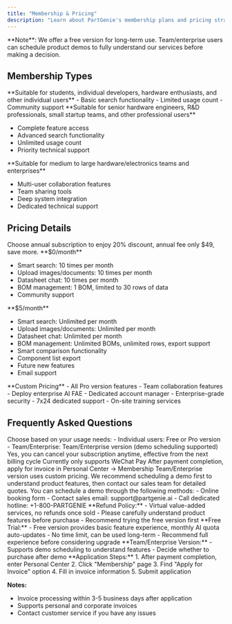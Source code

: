 ```yaml
---
title: "Membership & Pricing"
description: "Learn about PartGenie's membership plans and pricing strategy, choose the service plan that best suits you"
---
```


<Tip>
  **Note**: We offer a free version for long-term use. Team/enterprise users can
  schedule product demos to fully understand our services before making a
  decision.
</Tip>

## Membership Types

<CardGroup cols={3}>
<Card title="Free" icon="gift">
  **Suitable for students, individual developers, hardware enthusiasts, and other individual users**
  - Basic search functionality
  - Limited usage count
  - Community support
</Card>

<Card title="Pro" icon="star">
  **Suitable for senior hardware engineers, R&D professionals, small startup
  teams, and other professional users** 
  
  - Complete feature access 
  - Advanced search functionality 
  - Unlimited usage count
  - Priority technical support
</Card>

<Card title="Team/Enterprise" icon="building">
  **Suitable for medium to large hardware/electronics teams and enterprises**
  
  - Multi-user collaboration features
  - Team sharing tools
  - Deep system integration
  - Dedicated technical support
</Card>
</CardGroup>

## Pricing Details

<Info>
  Choose annual subscription to enjoy 20% discount, annual fee only $49, save
  more.
</Info>

<CardGroup cols={2}>
<Card title="Free Version" icon="gift">
  **$0/month**
  
  - Smart search: 10 times per month
  - Upload images/documents: 10 times per month
  - Datasheet chat: 10 times per month
  - BOM management: 1 BOM, limited to 30 rows of data
  - Community support
</Card>

<Card title="Pro Version" icon="star">
  **$5/month**
  
  - Smart search: Unlimited per month
  - Upload images/documents: Unlimited per month
  - Datasheet chat: Unlimited per month
  - BOM management: Unlimited BOMs, unlimited rows, export support
  - Smart comparison functionality
  - Component list export
  - Future new features
  - Email support
</Card>
</CardGroup>

<CardGroup cols={1}>
  <Card title="Team/Enterprise Version" icon="building">
    **Custom Pricing** - All Pro version features - Team collaboration features
    - Deploy enterprise AI FAE - Dedicated account manager - Enterprise-grade
    security - 7x24 dedicated support - On-site training services
  </Card>
</CardGroup>

## Frequently Asked Questions

<AccordionGroup>
<Accordion title="How to choose the right membership plan?">
  Choose based on your usage needs:
  - Individual users: Free or Pro version
  - Team/Enterprise: Team/Enterprise version (demo scheduling supported)
</Accordion>

<Accordion title="Can I cancel my subscription anytime?">
  Yes, you can cancel your subscription anytime, effective from the next billing
  cycle
</Accordion>

<Accordion title="What payment methods are supported?">
  Currently only supports WeChat Pay
</Accordion>

<Accordion title="How to apply for an invoice?">
  After payment completion, apply for invoice in Personal Center -> Membership
</Accordion>

<Accordion title="How is Team/Enterprise version priced?">
  Team/Enterprise version uses custom pricing. We recommend scheduling a demo
  first to understand product features, then contact our sales team for detailed
  quotes.
</Accordion>

<Accordion title="How to schedule a product demo?">
  You can schedule a demo through the following methods: - Online booking form -
  Contact sales email: support@partgenie.ai - Call dedicated hotline:
  +1-800-PARTGENIE
</Accordion>

<Accordion title="Do you support refunds?">
  **Refund Policy:** - Virtual value-added services, no refunds once sold -
  Please carefully understand product features before purchase - Recommend
  trying the free version first **Free Trial:** - Free version provides basic
  feature experience, monthly AI quota auto-updates - No time limit, can be used
  long-term - Recommend full experience before considering upgrade
  **Team/Enterprise Version:** - Supports demo scheduling to understand features
  - Decide whether to purchase after demo
</Accordion>

<Accordion title="How to apply for an invoice?">
  **Application Steps:**
  1. After payment completion, enter Personal Center
  2. Click "Membership" page
  3. Find "Apply for Invoice" option
  4. Fill in invoice information
  5. Submit application
  
  **Notes:**
  - Invoice processing within 3-5 business days after application
  - Supports personal and corporate invoices
  - Contact customer service if you have any issues
</Accordion>
</AccordionGroup>
